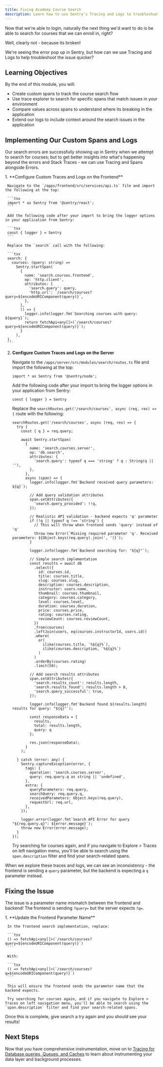 ```yaml
---
title: Fixing Academy Course Search
description: Learn how to use Sentry's Tracing and Logs to troubleshoot issues with your course search
---
```



Now that we're able to login, naturally the next thing we'd want to do is be able to search for courses that we can enroll in, right?

Well, clearly not - because its broken! 

<ScaledImage src="/assets/img/broken-search.webp" alt="Broken Course Search" />

We're seeing the error pop up in Sentry, but how can we use Tracing and Logs to help troubleshoot the issue quicker? 

## Learning Objectives

By the end of this module, you will:

- Create custom spans to track the course search flow
- Use trace explorer to search for specific spans that match issues in your environment
- Compare values across spans to understand where its breaking in the application
- Extend our logs to include context around the search issues in the application

## Implementing Our Custom Spans and Logs

Our search errors are successfully showing up in Sentry when we attempt to search for courses; but to get better insights into what's happening beyond the errors and Stack Traces - we can use Tracing and Spans alongside Errors.

<Steps>
  1. **Configure Custom Traces and Logs on the Frontend**

     Navigate to the `/apps/frontend/src/services/api.ts` file and import the following at the top:

     ```tsx
     import * as Sentry from '@sentry/react';
     ```

     Add the following code after your import to bring the logger options in your application from Sentry:

     ```tsx
     const { logger } = Sentry
     ```

     Replace the `search` call with the following:

     ```tsx
     search: {
       courses: (query: string) => 
         Sentry.startSpan(
           {
             name: 'search.courses.frontend',
             op: 'http.client',
             attributes: {
               'search.query': query,
               'http.url': `/search/courses?query=${encodeURIComponent(query)}`,
             },
           },
           () => {
             logger.info(logger.fmt`Searching courses with query: ${query}`);
             return fetchApi<any[]>(`/search/courses?query=${encodeURIComponent(query)}`);
           }
         ),
     },
     ```

  2. **Configure Custom Traces and Logs on the Server**

     Navigate to the `/apps/server/src/modules/search/routes.ts` file and import the following at the top:

     ```tsx
     import * as Sentry from '@sentry/node';
     ```

     Add the following code after your import to bring the logger options in your application from Sentry:

     ```tsx
     const { logger } = Sentry
     ```

     Replace the `searchRoutes.get('/search/courses', async (req, res) => {` route with the following:

     ```tsx
     searchRoutes.get('/search/courses', async (req, res) => {
       try {
         const { q } = req.query;

         await Sentry.startSpan(
           {
             name: 'search.courses.server',
             op: 'db.search',
             attributes: {
               'search.query': typeof q === 'string' ? q : String(q || ''),
             },
           },
           async (span) => {
             logger.info(logger.fmt`Backend received query parameters: ${q}`);
             
             // Add query validation attributes
             span.setAttributes({
               'search.query_provided': !!q,
             });
             
             // Realistic API validation - backend expects 'q' parameter
             if (!q || typeof q !== 'string') {
               // This will throw when frontend sends 'query' instead of 'q'
               throw new Error(`Missing required parameter 'q'. Received parameters: ${Object.keys(req.query).join(', ')}`);
             }

             logger.info(logger.fmt`Backend searching for: "${q}"`);

             // Simple search implementation
             const results = await db
               .select({
                 id: courses.id,
                 title: courses.title,
                 slug: courses.slug,
                 description: courses.description,
                 instructor: users.name,
                 thumbnail: courses.thumbnail,
                 category: courses.category,
                 level: courses.level,
                 duration: courses.duration,
                 price: courses.price,
                 rating: courses.rating,
                 reviewCount: courses.reviewCount,
               })
               .from(courses)
               .leftJoin(users, eq(courses.instructorId, users.id))
               .where(
                 or(
                   ilike(courses.title, `%${q}%`),
                   ilike(courses.description, `%${q}%`)
                 )
               )
               .orderBy(courses.rating)
               .limit(50);

             // Add search results attributes
             span.setAttributes({
               'search.results_count': results.length,
               'search.results_found': results.length > 0,
               'search.query_successful': true,
             });

             logger.info(logger.fmt`Backend found ${results.length} results for query: "${q}"`);
             
             const responseData = {
               results,
               total: results.length,
               query: q
             };

             res.json(responseData);
           }
         );

       } catch (error: any) {
         Sentry.captureException(error, {
           tags: {
             operation: 'search.courses.server',
             query: req.query.q as string || 'undefined',
           },
           extra: {
             queryParameters: req.query,
             searchQuery: req.query.q,
             receivedParameters: Object.keys(req.query),
             requestUrl: req.url,
           },
         });

         logger.error(logger.fmt`Search API Error for query "${req.query.q}": ${error.message}`);
         throw new Error(error.message);
       }
     });
     ```

     Try searching for courses again, and if you navigate to Explore > Traces on left navigation menu, you'll be able to search using the `span.description` filter and find your search-related spans.

</Steps>

When we explore these traces and logs, we can see an inconsistency - the frontend is sending a `query` parameter, but the backend is expecting a `q` parameter instead.

## Fixing the Issue

The issue is a parameter name mismatch between the frontend and backend! The frontend is sending `?query=` but the server expects `?q=`.

<Steps>
  1. **Update the Frontend Parameter Name**

     In the frontend search implementation, replace:

     ```tsx
     () => fetchApi<any[]>(`/search/courses?query=${encodeURIComponent(query)}`)
     ```

     With:

     ```tsx
     () => fetchApi<any[]>(`/search/courses?q=${encodeURIComponent(query)}`)
     ```

     This will ensure the frontend sends the parameter name that the backend expects.

     Try searching for courses again, and if you navigate to Explore > Traces on left navigation menu, you'll be able to search using the `span.description` filter and find your search-related spans.

</Steps>

Once this is complete, give search a try again and you should see your results!

## Next Steps

Now that you have comprehensive instrumentation, move on to [Tracing for Database queries, Queues, and Caches](/database-queues-caches/) to learn about instrumenting your data layer and background processes.